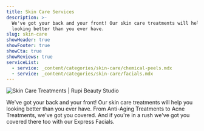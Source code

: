 ```yaml
---
title: Skin Care Services
description: >-
  We've got your back and your front! Our skin care treatments will help you
  looking better than you ever have. 
slug: skin-care
showHeader: true
showFooter: true
showCta: true
showReviews: true
serviceList:
  - service: _content/categories/skin-care/chemical-peels.mdx
  - service: _content/categories/skin-care/facials.mdx
---
```


![Skin Care Treatments | Rupi Beauty Studio](/uploads/services/lash-lift-result.webp "Skin Care Treatments | Rupi Beauty Studio")

We've got your back and your front! Our skin care treatments will help you looking better than you ever have. From Anti-Aging Treatments to Acne Treatments, we've got you covered. And if you're in a rush we've got you covered there too with our Express Facials.
